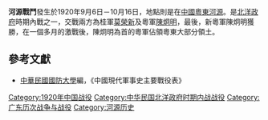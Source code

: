 {{vfd|nddnjf|date=2022/06/26}}
{{Infobox Military Conflict|
campaign=|
image=|
caption=|
conflict=河源戰鬥|
date=1920年9月6日－10月16日|
place=[[中國|中國]][[粵東|粵東]][[河源县|河源]] |
result=雙方激戰，數度易手，10月16日粵軍佔領粵東河源一帶|
combatant1=[[舊桂系|桂軍]]|
combatant2=[[粵系|粵軍]]| 
commander1=[[莫榮新|莫榮新]]|
commander2=[[陳炯明|陳炯明]]|
strength1=|
strength2=|
casualties1=|
casualties2=|
}}
'''河源戰鬥'''發生於1920年9月6日－10月16日，地點則是在[[中國|中國]][[粵東|粵東]][[河源县|河源]]。是[[北洋政府|北洋政府]]時期內戰之一，交戰兩方為桂軍[[莫榮新|莫榮新]]及粵軍[[陳炯明|陳炯明]]，最後，新粵軍陳炯明獲勝，在一個多月的激戰後，陳炯明為首的粵軍佔領粵東大部分領土。

==參考文獻==
*[[中華民國|中華民國]][[國防大學_(臺灣)|國防大學]]編，《中國現代軍事史主要戰役表》

{{China-hist-stub}}
{{War-stub}}

[[Category:1920年中国战役|Category:1920年中国战役]]
[[Category:中华民国北洋政府时期内战战役|Category:中华民国北洋政府时期内战战役]]
[[Category:广东历次战争与战役|Category:广东历次战争与战役]]
[[Category:河源历史|Category:河源历史]]